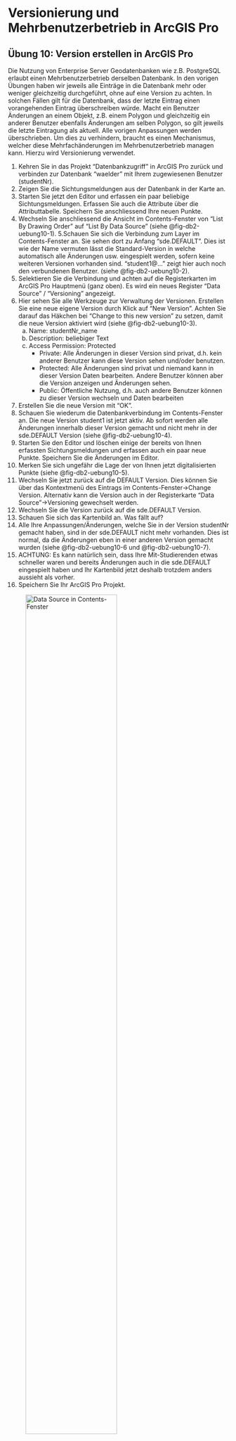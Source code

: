 # Versionierung und Mehrbenutzerbetrieb in ArcGIS Pro

## Übung 10: Version erstellen in ArcGIS Pro

Die Nutzung von Enterprise Server Geodatenbanken wie z.B. PostgreSQL erlaubt einen Mehrbenutzerbetrieb derselben Datenbank. In den vorigen Übungen haben wir jeweils alle Einträge in die Datenbank mehr oder weniger gleichzeitig durchgeführt, ohne auf eine Version zu achten. In solchen Fällen gilt für die Datenbank, dass der letzte Eintrag einen vorangehenden Eintrag überschreiben würde. Macht ein Benutzer Änderungen an einem Objekt, z.B. einem Polygon und gleichzeitig ein anderer Benutzer ebenfalls Änderungen am selben Polygon, so gilt jeweils die letzte Eintragung als aktuell. Alle vorigen Anpassungen werden überschrieben. Um dies zu verhindern, braucht es einen Mechanismus, welcher diese Mehrfachänderungen im Mehrbenutzerbetrieb managen kann. Hierzu wird Versionierung verwendet. 

1. Kehren Sie in das Projekt "Datenbankzugriff" in ArcGIS Pro zurück und verbinden zur Datenbank "waelder" mit Ihrem zugewiesenen Benutzer (studentNr).
2. Zeigen Sie die Sichtungsmeldungen aus der Datenbank in der Karte an.
3. Starten Sie jetzt den Editor und erfassen ein paar beliebige Sichtungsmeldungen. Erfassen Sie auch die Attribute über die Attributtabelle. Speichern Sie anschliessend Ihre neuen Punkte.
4. Wechseln Sie anschliessend die Ansicht im Contents-Fenster von "List By Drawing Order" auf "List By Data Source" (siehe @fig-db2-uebung10-1).
5.Schauen Sie sich die Verbindung zum Layer im Contents-Fenster an. Sie sehen dort zu Anfang "sde.DEFAULT". Dies ist wie der Name vermuten lässt die Standard-Version in welche automatisch alle Änderungen usw. eingespielt werden, sofern keine weiteren Versionen vorhanden sind. "student1@..." zeigt hier auch noch den verbundenen Benutzer. (siehe @fig-db2-uebung10-2).
6. Selektieren Sie die Verbindung und achten auf die Registerkarten im ArcGIS Pro Hauptmenü (ganz oben). Es wird ein neues Register "Data Source" / "Versioning" angezeigt.
7. Hier sehen Sie alle Werkzeuge zur Verwaltung der Versionen. Erstellen Sie eine neue eigene Version durch Klick auf "New Version". Achten Sie darauf das Häkchen bei "Change to this new version" zu setzen, damit die neue Version aktiviert wird (siehe @fig-db2-uebung10-3). 
    a. Name: studentNr_name
    b. Description: beliebiger Text
    c. Access Permission: Protected
        - Private: Alle Änderungen in dieser Version sind privat, d.h. kein anderer Benutzer kann diese Version sehen und/oder benutzen.
        - Protected: Alle Änderungen sind privat und niemand kann in dieser Version Daten bearbeiten. Andere Benutzer können aber die Version anzeigen und Änderungen sehen.
        - Public: Öffentliche Nutzung, d.h. auch andere Benutzer können zu dieser Version wechseln und Daten bearbeiten
8. Erstellen Sie die neue Version mit "OK".
9. Schauen Sie wiederum die Datenbankverbindung im Contents-Fenster an. Die neue Version student1 ist jetzt aktiv. Ab sofort werden alle Änderungen innerhalb dieser Version gemacht und nicht mehr in der sde.DEFAULT Version (siehe @fig-db2-uebung10-4). 
10.  Starten Sie den Editor und löschen einige der bereits von Ihnen erfassten Sichtungsmeldungen und erfassen auch ein paar neue Punkte. Speichern Sie die Änderungen im Editor.
11. Merken Sie sich ungefähr die Lage der von Ihnen jetzt digitalisierten Punkte (siehe @fig-db2-uebung10-5).
12. Wechseln Sie jetzt zurück auf die DEFAULT Version. Dies können Sie über das Kontextmenü des Eintrags im Contents-Fenster→Change Version. Alternativ kann die Version auch in der Registerkarte "Data Source"→Versioning gewechselt werden.
13. Wechseln Sie die Version zurück auf die sde.DEFAULT Version. 
14. Schauen Sie sich das Kartenbild an. Was fällt auf?
15. Alle Ihre Anpassungen/Änderungen, welche Sie in der Version studentNr gemacht haben, sind in der sde.DEFAULT nicht mehr vorhanden. Dies ist normal, da die  Änderungen eben in einer anderen Version gemacht wurden (siehe @fig-db2-uebung10-6 und @fig-db2-uebung10-7).
16. ACHTUNG: Es kann natürlich sein, dass Ihre Mit-Studierenden etwas schneller waren und bereits Änderungen auch in die sde.DEFAULT eingespielt haben und Ihr Kartenbild jetzt deshalb trotzdem anders aussieht als vorher.
17. Speichern Sie Ihr ArcGIS Pro Projekt.

![Data Source in Contents-Fenster](figures/screenshot_uebung10_1.jpg){#fig-db2-uebung10-1 width="70%" fig-align="center"}

![ArcGIS Pro Versionierung](figures/screenshot_uebung10_2.jpg){#fig-db2-uebung10-2}

::: {layout-ncol=2 layout-valign="bottom"}
![ArcGIS neue Version erstellen](figures/screenshot_uebung10_3.jpg){#fig-db2-uebung10-3}

![Neue Version in Data Source in Contents-Fenster](figures/screenshot_uebung10_4.jpg){#fig-db2-uebung10-4}
:::

![Neue Punkte in ArcGIS GUI](figures/screenshot_uebung10_5.jpg){#fig-db2-uebung10-5}

::: {layout-ncol=2 layout-valign="bottom"}
![Ändere Version in Contents-Fenster](figures/screenshot_uebung10_6.jpg){#fig-db2-uebung10-6}

![Ändere Version in Contents-Fenster](figures/screenshot_uebung10_7.jpg){#fig-db2-uebung10-7}
:::

## Übung 11: Versionen zusammenführen in ArcGIS Pro

In vielen Anwendungsfällen bearbeiten viele Mitarbeiter die Daten in derselben Datenbank. Z.B. können unterschiedliche Mitarbeiter jeweils einen Teil eines Untersuchungsgebiets kartieren. Durch die Versionierung können alle Arbeiten unabhängig voneinander auf derselben Datenbank durchgeführt werden. Zu einem gewissen Zeitpunkt, spätestens nach Abschluss der Arbeiten sollten alle Arbeiten aber wieder in einer gemeinsamen Version zusammengeführt werden. 

1. Bleiben Sie im Projekt "Datenbankzugriff" in ArcGIS Pro und in der Datenbank "waelder" mit Ihrem zugewiesenen Benutzer (studentNr).
2. Wechseln Sie wiederum auf die "List By Data Source" Ansicht im Contents-Fenster.
3. Schauen Sie sich den Versionsmanager an. Sie öffnen diesen über die Registerkarte "Data Source Versioning" über die Schaltfläche "Manage Versions" (siehe @fig-db2-uebung11-1).
4. Hier können Sie alle vorhandenen (sofern berechtigten) Versionen einsehen und verwalten.
5. Da Sie Ihre jeweilige Version als "protected" erstellt haben, sollten auch die Versionen Ihrer MitStudierenden sichtbar sein (siehe @fig-db2-uebung11-2).
6. Schliessen Sie den Versionsmanager wieder.
7. Wechseln Sie anschliessend für den Sichtungsmeldungen Layer die Version. Wählen Sie diesmal die Version eines anderen Teilnehmers z.B. Ihres Tischnachbarn (siehe @fig-db2-uebung11-3).
8. Sie sollten im Kartenbild wieder eine andere Version mit anderen Punkten sehen.
9. Starten Sie den Editor und versuchen ein paar neue Punkte zu erfassen.
10. Sie bekommen eine Fehlermeldung (siehe @fig-db2-uebung11-4).
11. Wie bereits erwähnt können "fremde" Versionen nicht bearbeitet werden, wenn diese nicht öffentlich sind.
12. Wechseln Sie wieder zurück zu Ihrer eigenen Version "studentNr".
13. Zeigen Sie die Registerkarte "Data Source – Versioning" an.
14. Bevor wir unsere eigenen Änderungen zurück in die sde.DEFAULT Version einspielen können, müssen wir auf Fehler bzw. Versionierungsprobleme prüfen, um sicher zu stellen, dass keine Inkonsistenzen entstehen.
15. Klicken Sie dazu im Menü auf "Manage Versions". Selektieren Sie Ihre Version und klicken "Reconcile/Post". Wählen Sie die Zielversion so wie Einstellungen für das Fehlerhandling. Wählen Sie als Zielversion die sde.DEFAULT Datenbank und als Edit versions Ihre zuvor erstellte Version. Lassen Sie ansonsten die Voreinstellungen (siehe @fig-db2-uebung11-5). 
16. Sollte der Prozess ohne Fehler durchgeführt werden, so können im Anschluss die Änderungen in die sde.DEFAULT Datenbank geschrieben werden.
17. Klicken Sie auf "Ok". Alle Ihre Änderungen sollten jetzt auch in die sde.DEFAULT Version importiert worden sein.
18. Prüfen Sie dies, indem Sie zurück auf die sde.DEFAULT Version wechseln. Diese sollte jetzt identisch mit Ihrer eigenen Version sein

!["Manage Versions" in Data Source [ArcGIS Pro]](figures/screenshot_uebung11_1.jpg){#fig-db2-uebung11-1 width="70%" fig-align="center"} 

![Verschiedene Versionen sind verfügbar](figures/screenshot_uebung11_2.jpg){#fig-db2-uebung11-2}

::: {layout-ncol=2 layout-valign="bottom"}
::: {layout-nrow=2}
![Änderung der Version](figures/screenshot_uebung11_3.jpg){#fig-db2-uebung11-3}

![Fehlermeldung in ArcGIS Pro](figures/screenshot_uebung11_4.jpg){#fig-db2-uebung11-4}
:::
![Fehlerbehebung mit Reconcile/Post](figures/screenshot_uebung11_5.jpg){#fig-db2-uebung11-5}
:::

## (Optional) Übung 12: Abfragen in pgAdmin und ArcGIS Pro überprüfen
Wir haben in der Vorlesung ein paar SQL-Abfragen über die "waelder" Datenbank definiert. Da wir jetzt über die vorigen Übungen ein paar Beispiel Daten in die Datenbank importiert haben, können wir diese Datenbank nutzen, um noch ein paar Abfragen zu üben. Es ist nicht Ziel alle Abfragen gemacht zu haben. Machen Sie einfach so viele Abfragen wie Sie können. Beachten Sie auch, dass es oft mehr als einen Lösungsweg gibt.

1. Starten Sie pgAdmin und verbinden mit der Datenbank "waelder" mit Ihrem zugewiesenen Login
(studentNr).
2. Formulieren Sie die folgenden SQL-Abfragen und führen diese über das Query Tool von pgAdmin aus.
Schauen Sie sich anschliessend das Ergebnis in der Attributtabelle und im Geometry Viewer an.
- Nicht räumliche Abfragen:
    a. Welche Sichtungsmeldungen wurden von "id_erfasser_x" erfasst?
    b. Wurden Löwen gesichtet? Wenn ja, wie viele?
    c. Wie viele Tiere von jeder Art wurden jeweils gesichtet. Geben Sie eine Liste mit den Namen der Tierarten und der Anzahl der Sichtungen aus.
    d. Wie viele Hasen wurden gesichtet? Geben Sie eine Zahl aus.
    e. Welcher Erfasser hat am meisten Meldungen erfasst? Geben Sie die id_erfasser und die Anzahl der erfassten Tiere aus.
    f. Welcher Erfasser hat am meisten unterschiedliche Tiere erfasst? Geben Sie die id_erfasser und die Anzahl der unterschiedlichen Tiere aus.
    g. In welchen Wäldern kommen Rehe vor? Geben Sie die Namen und die Beschreibung der betroffenen Wälder und die Tierart aus.
    h. Wie viele unterschiedliche Tierarten wurden gesichtet und welche sind das? Zeigen Sie jede Tierart mit dem Datum der letzten Sichtung. SQL→MAX(datum).
    i. Welche Tierarten wurden NICHT gesichtet?
    j. In welchen Monaten wurden die meisten Tiere gesichtet? Geben Sie die drei "besten" Monate für Tiersichtungen aus.
- Räumliche Abfragen:
    k. Wie gross sind die erfassten Wälder? Geben Sie eine Liste mit den Waldflächen in qm aus.
        - Funktion: ST_AREA
    l. Wie viel Fläche in qm haben alle Wälder zusammen?
        - Funktion: ST_AREA und SUM
    m. Welche Sichtungsmeldungen liegen innerhalb eines Waldes?
        - Funktion: ST_CONTAINS oder ST_WITHIN
    n. Welche Sichtungsmeldungen liegen ausserhalb des Waldes?
        - Funktion: ST_UNION und ST_CONTAINS
    o. In welchem Wald gibt es die meisten Sichtungen?
        - Funktion: ST_CONTAINS und SUM
    p. Wie weit sind die ausserhalb liegenden Sichtungsmeldungen vom Wald entfernt?
        - Funktion: ST_DISTANCE, ST_UNION und ST_CONTAINS
    q. Welche Tiere wurden ausserhalb vom Wald gesichtet?
        - Funktion: ST_UNION, ST_CONTAINS + JOIN
- Weitere Abfragen:
    r. Gibt es Tierarten, welche nur im Wald gesichtet wurden? Welche sind das?
    s. Gibt es Tierarten, welche nie im Wald gesichtet wurden? Welche sind das?
    t. In welchen Wäldern wurden Füchse gesichtet?
    u. In welchen Wäldern kommen Rehe und Füchse gemeinsam vor?
    v. Wo gibt es Hermeline aber keine Mauswiesel?
